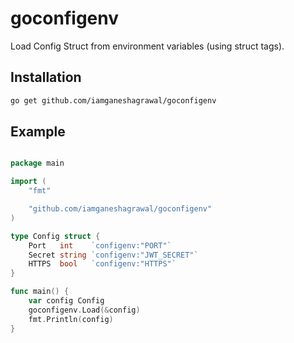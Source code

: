 # goconfigenv

Load Config Struct from environment variables (using struct tags).

## Installation

```bash
go get github.com/iamganeshagrawal/goconfigenv
```

## Example

```go

package main

import (
	"fmt"

	"github.com/iamganeshagrawal/goconfigenv"
)

type Config struct {
	Port   int    `configenv:"PORT"`
	Secret string `configenv:"JWT_SECRET"`
	HTTPS  bool   `configenv:"HTTPS"`
}

func main() {
	var config Config
	goconfigenv.Load(&config)
	fmt.Println(config)
}

```


